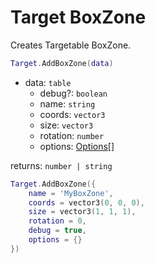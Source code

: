 # Target BoxZone

Creates Targetable BoxZone.

```lua
Target.AddBoxZone(data)
```
- data: `table`
    - debug?: `boolean`
    - name: `string`
    - coords: `vector3`
    - size: `vector3`
    - rotation: `number`
    - options: [Options[]](/bridge/target/options)

returns: `number | string`

```lua
Target.AddBoxZone({
    name = 'MyBoxZone',
    coords = vector3(0, 0, 0),
    size = vector3(1, 1, 1),
    rotation = 0,
    debug = true,
    options = {}
})
```